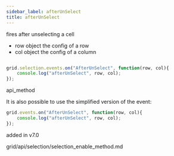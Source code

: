 ```yaml
---
sidebar_label: afterUnSelect
title: afterUnSelect
---
```



          


<Short>
 fires after unselecting a cell


</Short>




- row		object		the config of a row
- col       object      the config of a column


~~~js

grid.selection.events.on("AfterUnSelect", function(row, col){
    console.log("afterUnSelect", row, col); 
});


~~~
 api_method

<Descr>

It is also possible to use the simplified version of the event:

~~~js
grid.events.on("AfterUnSelect", function(row, col){
    console.log("afterUnSelect", row, col); 
});
~~~



</Descr>



added in v7.0

 
grid/api/selection/selection_enable_method.md